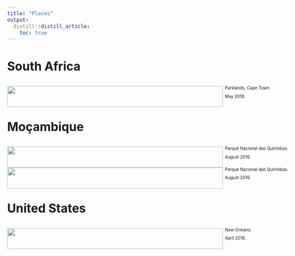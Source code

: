 ```yaml
---
title: "Places"
output:
  distill::distill_article:
    toc: true
---
```


<style>
p {
  font-size: 0.7em;
  line-height: 1;
}

</style>

# South Africa

:::: {style="display: grid; grid-template-columns: 100% 40%; grid-column-gap: 1%; "}
::: {}
![](assets/CT.png){width=100%}
:::

::: {}
Parklands, Cape Town.

May 2018.
:::
::::

# Moçambique

:::: {style="display: grid; grid-template-columns: 100% 30%; grid-column-gap: 1%; "}
::: {}
![](assets/pics/IMG_0791.JPG){width=100%}
:::

::: {}
Parque Nacional das Quirimbas.

August 2016.
:::

::: {}
![](assets/pics/IMG_0723.JPG){width=100%}
:::

::: {}
Parque Nacional das Quirimbas.

August 2016.
:::
::::


# United States

:::: {style="display: grid; grid-template-columns: 100% 30%; grid-column-gap: 1%; "}
::: {}
![](assets/pics/IMG_2251.JPG){width=100%}
:::

::: {}
New Orleans.

April 2018.
:::


::::